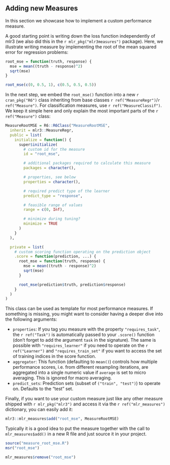 ## Adding new Measures {#extending-measures}

In this section we showcase how to implement a custom performance measure.

A good starting point is writing down the loss function independently of mlr3 (we also did this in the `r mlr_pkg("mlr3measures")` package).
Here, we illustrate writing measure by implementing the root of the mean squared error for regression problems:
```r
root_mse = function(truth, response) {
  mse = mean((truth - response)^2)
  sqrt(mse)
}

root_mse(c(0, 0.5, 1), c(0.5, 0.5, 0.5))
```

In the next step, we embed the `root_mse()` function into a new `r cran_pkg("R6")` class inheriting from base classes `r ref("MeasureRegr")`/`r ref("Measure")`.
For classification measures, use `r ref("MeasureClassif")`.
We keep it simple here and only explain the most important parts of the `r ref("Measure")` class:

```r
MeasureRootMSE = R6::R6Class("MeasureRootMSE",
  inherit = mlr3::MeasureRegr,
  public = list(
    initialize = function() {
      super$initialize(
        # custom id for the measure
        id = "root_mse",

        # additional packages required to calculate this measure
        packages = character(),

        # properties, see below
        properties = character(),

        # required predict type of the learner
        predict_type = "response",

        # feasible range of values
        range = c(0, Inf),

        # minimize during tuning?
        minimize = TRUE
      )
    }
  ),

  private = list(
    # custom scoring function operating on the prediction object
    .score = function(prediction, ...) {
      root_mse = function(truth, response) {
        mse = mean((truth - response)^2)
        sqrt(mse)
      }

      root_mse(prediction$truth, prediction$response)
    }
  )
)
```

This class can be used as template for most performance measures.
If something is missing, you might want to consider having a deeper dive into the following arguments:

* `properties`: If you tag you measure with the property `"requires_task"`, the `r ref("Task")` is automatically passed to your `.score()` function (don't forget to add the argument `task` in the signature).
  The same is possible with `"requires_learner"` if you need to operate on the `r ref("Learner")` and `"requires_train_set"` if you want to access the set of training indices in the score function.
* `aggregator`: This function (defaulting to `mean()`) controls how multiple performance scores, i.e. from different resampling iterations, are aggregated into a single numeric value if `average` is set to micro averaging.
  This is ignored for macro averaging.
* `predict_sets`: Prediction sets (subset of `("train", "test")`) to operate on.
  Defaults to the "test" set.

Finally, if you want to use your custom measure just like any other measure shipped with `r mlr_pkg("mlr3")` and access it via the `r ref("mlr_measures")` dictionary, you can easily add it:
```r
mlr3::mlr_measures$add("root_mse", MeasureRootMSE)
```

Typically it is a good idea to put the measure together with the call to `mlr_measures$add()` in a new R file and just source it in your project.
```r
source("measure_root_mse.R")
msr("root_mse")
```

```r
mlr_measures$remove("root_mse")
```

